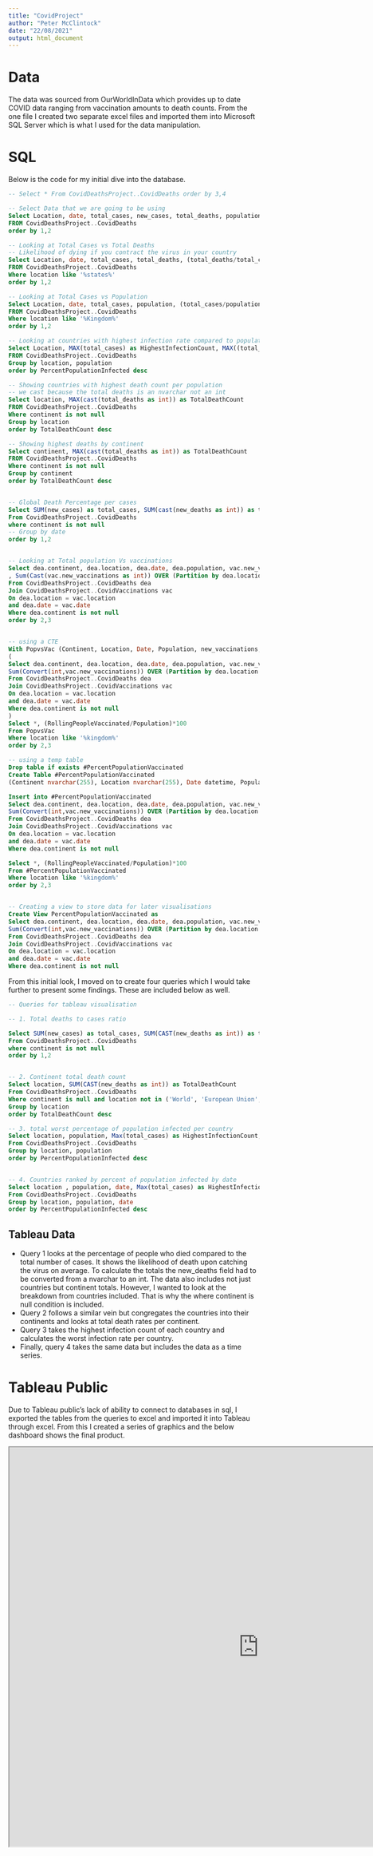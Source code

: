 ```yaml
---
title: "CovidProject"
author: "Peter McClintock"
date: "22/08/2021"
output: html_document
---
```



# Data
The data was sourced from OurWorldInData which provides up to date COVID data ranging from vaccination amounts to death counts. From the one file I created two separate excel files and imported them into Microsoft SQL Server which is what I used for the data manipulation.

# SQL

Below is the code for my initial dive into the database.

```sql
-- Select * From CovidDeathsProject..CovidDeaths order by 3,4

-- Select Data that we are going to be using
Select Location, date, total_cases, new_cases, total_deaths, population
FROM CovidDeathsProject..CovidDeaths
order by 1,2

-- Looking at Total Cases vs Total Deaths
-- Likelihood of dying if you contract the virus in your country
Select Location, date, total_cases, total_deaths, (total_deaths/total_cases)*100 as DeathPercentage
FROM CovidDeathsProject..CovidDeaths
Where location like '%states%'
order by 1,2

-- Looking at Total Cases vs Population
Select Location, date, total_cases, population, (total_cases/population)*100 as CasesPerPopulation
FROM CovidDeathsProject..CovidDeaths
Where location like '%Kingdom%'
order by 1,2

-- Looking at countries with highest infection rate compared to population
Select Location, MAX(total_cases) as HighestInfectionCount, MAX((total_cases/population))*100 as PercentPopulationInfected
FROM CovidDeathsProject..CovidDeaths
Group by location, population
order by PercentPopulationInfected desc

-- Showing countries with highest death count per population
-- we cast because the total deaths is an nvarchar not an int
Select location, MAX(cast(total_deaths as int)) as TotalDeathCount
FROM CovidDeathsProject..CovidDeaths
Where continent is not null
Group by location
order by TotalDeathCount desc

-- Showing highest deaths by continent
Select continent, MAX(cast(total_deaths as int)) as TotalDeathCount
FROM CovidDeathsProject..CovidDeaths
Where continent is not null
Group by continent
order by TotalDeathCount desc


-- Global Death Percentage per cases
Select SUM(new_cases) as total_cases, SUM(cast(new_deaths as int)) as total_deaths, SUM(cast(new_deaths as int))/SUM(new_cases) * 100 as DeathPercentage
From CovidDeathsProject..CovidDeaths
where continent is not null
-- Group by date
order by 1,2


-- Looking at Total population Vs vaccinations
Select dea.continent, dea.location, dea.date, dea.population, vac.new_vaccinations
, Sum(Cast(vac.new_vaccinations as int)) OVER (Partition by dea.location Order by dea.location, dea.date) as RollingPeopleVaccinated
From CovidDeathsProject..CovidDeaths dea
Join CovidDeathsProject..CovidVaccinations vac
On dea.location = vac.location
and dea.date = vac.date
Where dea.continent is not null
order by 2,3


-- using a CTE
With PopvsVac (Continent, Location, Date, Population, new_vaccinations, RollingPeopleVaccinated) as 
(
Select dea.continent, dea.location, dea.date, dea.population, vac.new_vaccinations,
Sum(Convert(int,vac.new_vaccinations)) OVER (Partition by dea.location Order by dea.location, dea.date) as RollingPeopleVaccinated
From CovidDeathsProject..CovidDeaths dea
Join CovidDeathsProject..CovidVaccinations vac
On dea.location = vac.location
and dea.date = vac.date
Where dea.continent is not null
)
Select *, (RollingPeopleVaccinated/Population)*100
From PopvsVac
Where location like '%kingdom%'
order by 2,3

-- using a temp table
Drop table if exists #PercentPopulationVaccinated
Create Table #PercentPopulationVaccinated
(Continent nvarchar(255), Location nvarchar(255), Date datetime, Population numeric, new_vaccinations numeric, RollingPeopleVaccinated numeric)

Insert into #PercentPopulationVaccinated
Select dea.continent, dea.location, dea.date, dea.population, vac.new_vaccinations,
Sum(Convert(int,vac.new_vaccinations)) OVER (Partition by dea.location Order by dea.location, dea.date) as RollingPeopleVaccinated
From CovidDeathsProject..CovidDeaths dea
Join CovidDeathsProject..CovidVaccinations vac
On dea.location = vac.location
and dea.date = vac.date
Where dea.continent is not null

Select *, (RollingPeopleVaccinated/Population)*100
From #PercentPopulationVaccinated
Where location like '%kingdom%'
order by 2,3


-- Creating a view to store data for later visualisations
Create View PercentPopulationVaccinated as
Select dea.continent, dea.location, dea.date, dea.population, vac.new_vaccinations,
Sum(Convert(int,vac.new_vaccinations)) OVER (Partition by dea.location Order by dea.location, dea.date) as RollingPeopleVaccinated
From CovidDeathsProject..CovidDeaths dea
Join CovidDeathsProject..CovidVaccinations vac
On dea.location = vac.location
and dea.date = vac.date
Where dea.continent is not null

```


From this initial look, I moved on to create four queries which I would take further to present some findings. These are included below as well.

```sql
-- Queries for tableau visualisation

-- 1. Total deaths to cases ratio

Select SUM(new_cases) as total_cases, SUM(CAST(new_deaths as int)) as total_deaths, SUM(CAST(new_deaths as int)) * 100 / SUM(new_cases) as DeathPercentage
From CovidDeathsProject..CovidDeaths
where continent is not null
order by 1,2


-- 2. Continent total death count
Select location, SUM(CAST(new_deaths as int)) as TotalDeathCount
From CovidDeathsProject..CovidDeaths
Where continent is null and location not in ('World', 'European Union', 'International')
Group by location
order by TotalDeathCount desc

-- 3. total worst percentage of population infected per country
Select location, population, Max(total_cases) as HighestInfectionCount, Max((total_cases/population)) * 100 as PercentPopulationInfected
From CovidDeathsProject..CovidDeaths
Group by location, population
order by PercentPopulationInfected desc


-- 4. Countries ranked by percent of population infected by date
Select location , population, date, Max(total_cases) as HighestInfectionCount, Max((total_cases/population))*100 as PercentPopulationInfected
From CovidDeathsProject..CovidDeaths
Group by location, population, date
order by PercentPopulationInfected desc
```

## Tableau Data

* Query 1 looks at the percentage of people who died compared to the total number of cases. It shows the likelihood of death upon catching the virus on average. To calculate the totals the new_deaths field had to be converted from a nvarchar to an int. The data also includes not just countries but continent totals. However, I wanted to look at the breakdown from countries included. That is why the where continent is null condition is included. 
* Query 2 follows a similar vein but congregates the countries into their continents and looks at total death rates per continent. 
* Query 3 takes the highest infection count of each country and calculates the worst infection rate per country. 
* Finally, query 4 takes the same data but includes the data as a time series.

# Tableau Public
Due to Tableau public's lack of ability to connect to databases in sql, I exported the tables from the queries to excel and imported it into Tableau through excel. From this I created a series of graphics and the below dashboard shows the final product.


<iframe src="https://public.tableau.com/views/CovidDashboardProject_16296348960110/Dashboard1?:language=en-US&:display_count=n&:origin=viz_share_link"
 width="1000" height="800"></iframe>
